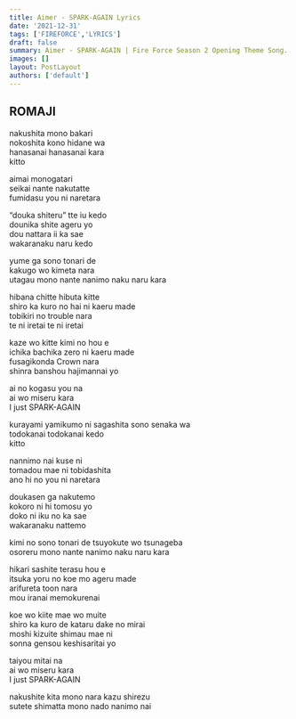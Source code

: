 ```yaml
---
title: Aimer - SPARK-AGAIN Lyrics
date: '2021-12-31'
tags: ['FIREFORCE','LYRICS']
draft: false
summary: Aimer - SPARK-AGAIN | Fire Force Season 2 Opening Theme Song.
images: []
layout: PostLayout
authors: ['default']
---
```


## ROMAJI

nakushita mono bakari  
nokoshita kono hidane wa  
hanasanai hanasanai kara  
kitto  

aimai monogatari  
seikai nante nakutatte  
fumidasu you ni naretara  

“douka shiteru” tte iu kedo  
dounika shite ageru yo  
dou nattara ii ka sae  
wakaranaku naru kedo  

yume ga sono tonari de  
kakugo wo kimeta nara  
utagau mono nante nanimo naku naru kara  

hibana chitte hibuta kitte  
shiro ka kuro no hai ni kaeru made  
tobikiri no trouble nara  
te ni iretai te ni iretai  

kaze wo kitte kimi no hou e  
ichika bachika zero ni kaeru made  
fusagikonda Crown nara  
shinra banshou hajimannai yo  

ai no kogasu you na  
ai wo miseru kara  
I just SPARK-AGAIN  

kurayami yamikumo ni sagashita sono senaka wa  
todokanai todokanai kedo  
kitto  

nannimo nai kuse ni  
tomadou mae ni tobidashita  
ano hi no you ni naretara  

doukasen ga nakutemo  
kokoro ni hi tomosu yo  
doko ni iku no ka sae  
wakaranaku nattemo  

kimi no sono tonari de tsuyokute wo tsunageba  
osoreru mono nante nanimo naku naru kara  

hikari sashite terasu hou e  
itsuka yoru no koe mo ageru made  
arifureta toon nara  
mou iranai memokurenai  

koe wo kiite mae wo muite  
shiro ka kuro de kataru dake no mirai  
moshi kizuite shimau mae ni  
sonna gensou keshisaritai yo  

taiyou mitai na  
ai wo miseru kara  
I just SPARK-AGAIN  

nakushite kita mono nara kazu shirezu  
sutete shimatta mono nado nanimo nai  